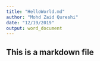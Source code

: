```yaml
---
title: "HelloWorld.md"
author: "Mohd Zaid Qureshi"
date: "12/19/2019"
output: word_document
---
```



## This is a markdown file
